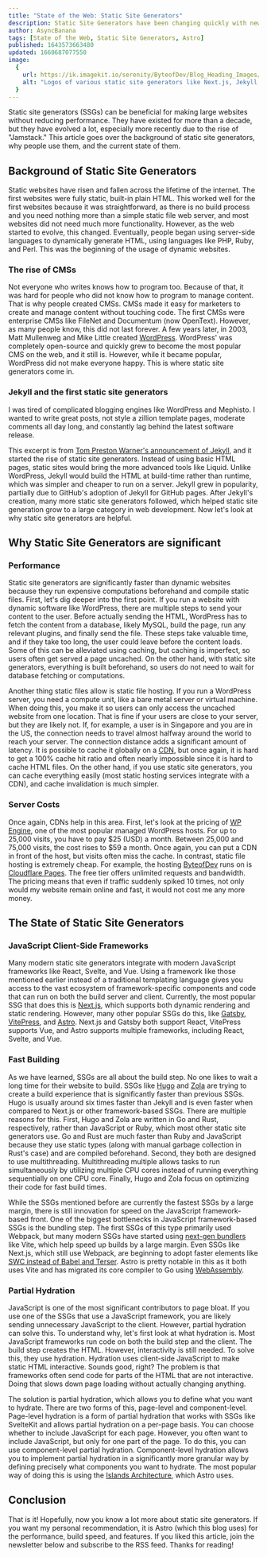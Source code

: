 ```yaml
---
title: "State of the Web: Static Site Generators"
description: Static Site Generators have been changing quickly with new trends like Jamstack. Learn more about the background of static site generators, why people use them, and the current state of them, with information on modern SSGs like Eleventy, Next.js, SvelteKit, and Astro.
author: AsyncBanana
tags: [State of the Web, Static Site Generators, Astro]
published: 1643573663480
updated: 1660687077550
image:
  {
    url: https://ik.imagekit.io/serenity/ByteofDev/Blog_Heading_Images/State_of_the_Web_Static_Site_Generators,
    alt: "Logos of various static site generators like Next.js, Jekyll, Gatsby, Hugo, and Astro",
  }
---
```



Static site generators (SSGs) can be beneficial for making large websites without reducing performance. They have existed for more than a decade, but they have evolved a lot, especially more recently due to the rise of "Jamstack." This article goes over the background of static site generators, why people use them, and the current state of them.

## Background of Static Site Generators

Static websites have risen and fallen across the lifetime of the internet. The first websites were fully static, built-in plain HTML. This worked well for the first websites because it was straightforward, as there is no build process and you need nothing more than a simple static file web server, and most websites did not need much more functionality. However, as the web started to evolve, this changed. Eventually, people began using server-side languages to dynamically generate HTML, using languages like PHP, Ruby, and Perl. This was the beginning of the usage of dynamic websites.

### The rise of CMSs

Not everyone who writes knows how to program too. Because of that, it was hard for people who did not know how to program to manage content. That is why people created CMSs. CMSs made it easy for marketers to create and manage content without touching code. The first CMSs were enterprise CMSs like FileNet and Documentum (now OpenText). However, as many people know, this did not last forever. A few years later, in 2003, Matt Mullenweg and Mike Little created [WordPress](https://wordpress.org/). WordPress' was completely open-source and quickly grew to become the most popular CMS on the web, and it still is. However, while it became popular, WordPress did not make everyone happy. This is where static site generators come in.

### Jekyll and the first static site generators

<Callout type="quote">
	I was tired of complicated blogging engines like WordPress and Mephisto. I
	wanted to write great posts, not style a zillion template pages, moderate
	comments all day long, and constantly lag behind the latest software release.
</Callout>

This excerpt is from [Tom Preston Warner's announcement of Jekyll](https://tom.preston-werner.com/2008/11/17/blogging-like-a-hacker.html), and it started the rise of static site generators. Instead of using basic HTML pages, static sites would bring the more advanced tools like Liquid. Unlike WordPress, Jekyll would build the HTML at build-time rather than runtime, which was simpler and cheaper to run on a server. Jekyll grew in popularity, partially due to GitHub's adoption of Jekyll for GitHub pages. After Jekyll's creation, many more static site generators followed, which helped static site generation grow to a large category in web development. Now let's look at why static site generators are helpful.

## Why Static Site Generators are significant

### Performance

Static site generators are significantly faster than dynamic websites because they run expensive computations beforehand and compile static files. First, let's dig deeper into the first point. If you run a website with dynamic software like WordPress, there are multiple steps to send your content to the user. Before actually sending the HTML, WordPress has to fetch the content from a database, likely MySQL, build the page, run any relevant plugins, and finally send the file. These steps take valuable time, and if they take too long, the user could leave before the content loads. Some of this can be alleviated using caching, but caching is imperfect, so users often get served a page uncached. On the other hand, with static site generators, everything is built beforehand, so users do not need to wait for database fetching or computations.

Another thing static files allow is static file hosting. If you run a WordPress server, you need a compute unit, like a bare metal server or virtual machine. When doing this, you make it so users can only access the uncached website from one location. That is fine if your users are close to your server, but they are likely not. If, for example, a user is in Singapore and you are in the US, the connection needs to travel almost halfway around the world to reach your server. The connection distance adds a significant amount of latency. It is possible to cache it globally on a [CDN](https://www.cloudflare.com/learning/cdn/what-is-a-cdn/), but once again, it is hard to get a 100% cache hit ratio and often nearly impossible since it is hard to cache HTML files. On the other hand, if you use static site generators, you can cache everything easily (most static hosting services integrate with a CDN), and cache invalidation is much simpler.

### Server Costs

Once again, CDNs help in this area. First, let's look at the pricing of [WP Engine](https://wpengine.com/), one of the most popular managed WordPress hosts. For up to 25,000 visits, you have to pay $25 (USD) a month. Between 25,000 and 75,000 visits, the cost rises to $59 a month. Once again, you can put a CDN in front of the host, but visits often miss the cache. In contrast, static file hosting is extremely cheap. For example, the hosting [ByteofDev](https://byteofdev.com/) runs on is [Cloudflare Pages](https://pages.cloudflare.com/). The free tier offers unlimited requests and bandwidth. The pricing means that even if traffic suddenly spiked 10 times, not only would my website remain online and fast, it would not cost me any more money.

## The State of Static Site Generators

### JavaScript Client-Side Frameworks

Many modern static site generators integrate with modern JavaScript frameworks like React, Svelte, and Vue. Using a framework like those mentioned earlier instead of a traditional templating language gives you access to the vast ecosystem of framework-specific components and code that can run on both the build server and client. Currently, the most popular SSG that does this is [Next.js](https://nextjs.org/), which supports both dynamic rendering and static rendering. However, many other popular SSGs do this, like [Gatsby](https://www.gatsbyjs.com/), [VitePress](https://vitepress.vuejs.org/), and [Astro](https://astro.build/). Next.js and Gatsby both support React, VitePress supports Vue, and Astro supports multiple frameworks, including React, Svelte, and Vue.

### Fast Building

As we have learned, SSGs are all about the build step. No one likes to wait a long time for their website to build. SSGs like [Hugo](https://gohugo.io/) and [Zola](https://www.getzola.org/) are trying to create a build experience that is significantly faster than previous SSGs. Hugo is usually around six times faster than Jekyll and is even faster when compared to Next.js or other framework-based SSGs. There are multiple reasons for this. First, Hugo and Zola are written in Go and Rust, respectively, rather than JavaScript or Ruby, which most other static site generators use. Go and Rust are much faster than Ruby and JavaScript because they use static types (along with manual garbage collection in Rust's case) and are compiled beforehand. Second, they both are designed to use multithreading. Multithreading multiple allows tasks to run simultaneously by utilizing multiple CPU cores instead of running everything sequentially on one CPU core. Finally, Hugo and Zola focus on optimizing their code for fast build times.

While the SSGs mentioned before are currently the fastest SSGs by a large margin, there is still innovation for speed on the JavaScript framework-based front. One of the biggest bottlenecks in JavaScript framework-based SSGs is the bundling step. The first SSGs of this type primarily used Webpack, but many modern SSGs have started using [next-gen bundlers](https://byteofdev.com/posts/bundlers/) like Vite, which help speed up builds by a large margin. Even SSGs like Next.js, which still use Webpack, are beginning to adopt faster elements like [SWC instead of Babel and Terser](https://nextjs.org/blog/next-12#faster-builds-and-fast-refresh-with-rust-compiler). Astro is pretty notable in this as it both uses Vite and has migrated its core compiler to Go using [WebAssembly](https://byteofdev.com/posts/webassembly).

### Partial Hydration

JavaScript is one of the most significant contributors to page bloat. If you use one of the SSGs that use a JavaScript framework, you are likely sending unnecessary JavaScript to the client. However, partial hydration can solve this. To understand why, let's first look at what hydration is. Most JavaScript frameworks run code on both the build step and the client. The build step creates the HTML. However, interactivity is still needed. To solve this, they use hydration. Hydration uses client-side JavaScript to make static HTML interactive. Sounds good, right? The problem is that frameworks often send code for parts of the HTML that are not interactive. Doing that slows down page loading without actually changing anything.

The solution is partial hydration, which allows you to define what you want to hydrate. There are two forms of this, page-level and component-level. Page-level hydration is a form of partial hydration that works with SSGs like SvelteKit and allows partial hydration on a per-page basis. You can choose whether to include JavaScript for each page. However, you often want to include JavaScript, but only for one part of the page. To do this, you can use component-level partial hydration. Component-level hydration allows you to implement partial hydration in a significantly more granular way by defining precisely what components you want to hydrate. The most popular way of doing this is using the [Islands Architecture](https://jasonformat.com/islands-architecture/), which Astro uses.

## Conclusion

That is it! Hopefully, now you know a lot more about static site generators. If you want my personal recommendation, it is Astro (which this blog uses) for the performance, build speed, and features. If you liked this article, join the newsletter below and subscribe to the RSS feed. Thanks for reading!
